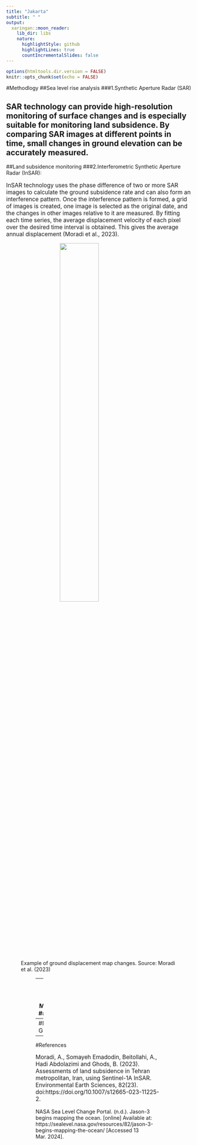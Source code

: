 ```yaml
---
title: "Jakarta"
subtitle: " "
output:
  xaringan::moon_reader:
    lib_dir: libs
    nature:
      highlightStyle: github
      highlightLines: true
      countIncrementalSlides: false
---
```


```r
options(htmltools.dir.version = FALSE)
knitr::opts_chunk$set(echo = FALSE) 
```
#Methodlogy
##Sea level rise analysis
###1.Synthetic Aperture Radar (SAR)
<p style="font-size:1.1em;">SAR technology can provide high-resolution monitoring of surface changes and is especially suitable for monitoring land subsidence. By comparing SAR images at different points in time, small changes in ground elevation can be accurately measured.
---
##Land subsidence monitoring
###2.Interferometric Synthetic Aperture Radar (InSAR):
<p style="font-size:1.1em;">InSAR technology uses the phase difference of two or more SAR images to calculate the ground subsidence rate and can also form an interference pattern. Once the interference pattern is formed, a grid of images is created, one image is selected as the original date, and the changes in other images relative to it are measured. By fitting each time series, the average displacement velocity of each pixel over the desired time interval is obtained. This gives the average annual displacement (Moradi et al., 2023).
<figure>
<img src="figures/figure2.png" width="50%" style="display: block; margin: auto;" /><figcaption>Example of ground displacement map changes. Source: Moradi et al. (2023)</figcaption>
<figure>
---
##Sea Level Change Monitoring
###Jason3
<p style="font-size:1.0em;">Obtain sea level data from the Jason-3 satellite through NASA, NOAA or related data centers. Jason-3 can accurately measure the height of global sea levels and provide important data for climate change research. Use GIS and analyze this data to identify sea level trends in Jakarta and its surrounding areas. Combining sea level data and climate models to predict sea level changes in Jakarta in the coming years and decades. Assess the potential impacts of sea level rise on Jakarta, including the risk of flooding in low-lying areas, seawater erosion and saltwater intrusion.
<figure>
<img src="figures/jason3.jpeg" width="50%" style="display: block; margin: auto;" /><figcaption>Example of the first Jason-3 map. Source: NASA Sea Level Change Portal (n.d.)</figcaption>
<figure>
---
#Project Gantt Chart
<figure>
<img src="figures/Gantt.png" width="100%" style="display: block; margin: auto;" /><figcaption>Gantt Chart of Whole Project</figcaption>
<figure>
---
#References
<p style="font-size:1.1em;">Moradi, A., Somayeh Emadodin, Beitollahi, A., Hadi Abdolazimi and Ghods, B. (2023). Assessments of land subsidence in Tehran metropolitan, Iran, using Sentinel-1A InSAR. Environmental Earth Sciences, 82(23). doi:https://doi.org/10.1007/s12665-023-11225-2. 
<p style="font-size:1.1em;">NASA Sea Level Change Portal. (n.d.). Jason-3 begins mapping the ocean. [online] Available at: https://sealevel.nasa.gov/resources/82/jason-3-begins-mapping-the-ocean/ [Accessed 13 Mar. 2024].

